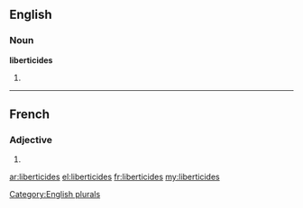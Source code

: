 ==English==

===Noun===
'''liberticides'''

# {{plural of|[[liberticide]]}}

[[Category:English plurals]]

----

==French==

===Adjective===
{{fr-adj-form}} {{m|f|p}}

# {{form of|plural|liberticide|lang=fr}}

[[ar:liberticides]]
[[el:liberticides]]
[[fr:liberticides]]
[[my:liberticides]]